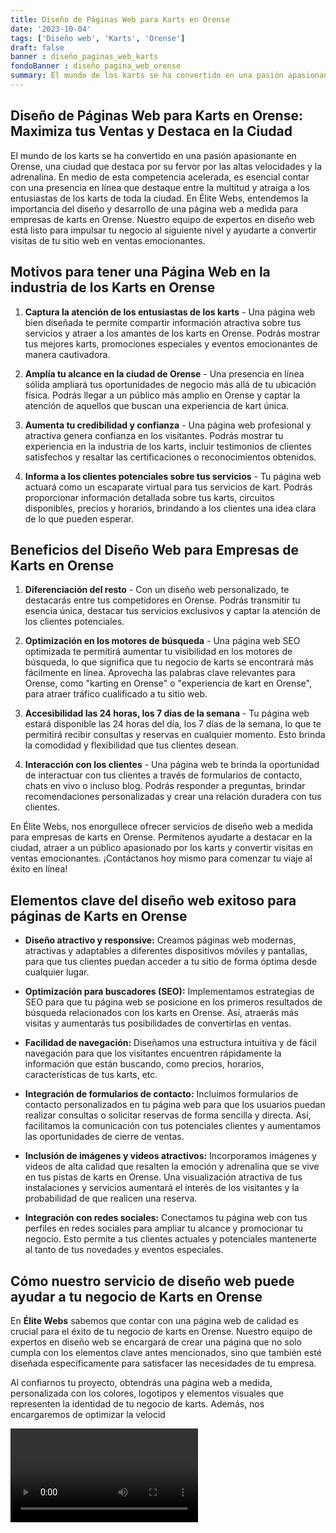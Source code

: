 ```yaml
---
title: Diseño de Páginas Web para Karts en Orense
date: '2023-10-04'
tags: ['Diseño web', 'Karts', 'Orense']
draft: false
banner : diseño_paginas_web_karts
fondoBanner : diseño_pagina_web_orense
summary: El mundo de los karts se ha convertido en una pasión apasionante en Orense, una ciudad que destaca por su fervor por las altas velocidades y la adrenalina. En medio de esta competencia acelerada, es esencial contar con una presencia en línea que destaque entre la multitud y atraiga a los entusiastas de los karts de toda la ciudad. En Élite Webs, entendemos la importancia del diseño y desarrollo de una página web a medida para empresas de karts en Orense. Nuestro equipo de expertos en diseño web está listo para impulsar tu negocio al siguiente nivel y ayudarte a convertir visitas de tu sitio web en ventas emocionantes.
---
```


## Diseño de Páginas Web para Karts en Orense: Maximiza tus Ventas y Destaca en la Ciudad 

El mundo de los karts se ha convertido en una pasión apasionante en Orense, una ciudad que destaca por su fervor por las altas velocidades y la adrenalina. En medio de esta competencia acelerada, es esencial contar con una presencia en línea que destaque entre la multitud y atraiga a los entusiastas de los karts de toda la ciudad. En Élite Webs, entendemos la importancia del diseño y desarrollo de una página web a medida para empresas de karts en Orense. Nuestro equipo de expertos en diseño web está listo para impulsar tu negocio al siguiente nivel y ayudarte a convertir visitas de tu sitio web en ventas emocionantes.

## Motivos para tener una Página Web en la industria de los Karts en Orense

1. **Captura la atención de los entusiastas de los karts** - Una página web bien diseñada te permite compartir información atractiva sobre tus servicios y atraer a los amantes de los karts en Orense. Podrás mostrar tus mejores karts, promociones especiales y eventos emocionantes de manera cautivadora.

2. **Amplía tu alcance en la ciudad de Orense** - Una presencia en línea sólida ampliará tus oportunidades de negocio más allá de tu ubicación física. Podrás llegar a un público más amplio en Orense y captar la atención de aquellos que buscan una experiencia de kart única.

3. **Aumenta tu credibilidad y confianza** - Una página web profesional y atractiva genera confianza en los visitantes. Podrás mostrar tu experiencia en la industria de los karts, incluir testimonios de clientes satisfechos y resaltar las certificaciones o reconocimientos obtenidos.

4. **Informa a los clientes potenciales sobre tus servicios** - Tu página web actuará como un escaparate virtual para tus servicios de kart. Podrás proporcionar información detallada sobre tus karts, circuitos disponibles, precios y horarios, brindando a los clientes una idea clara de lo que pueden esperar.

## Beneficios del Diseño Web para Empresas de Karts en Orense

1. **Diferenciación del resto** - Con un diseño web personalizado, te destacarás entre tus competidores en Orense. Podrás transmitir tu esencia única, destacar tus servicios exclusivos y captar la atención de los clientes potenciales.

2. **Optimización en los motores de búsqueda** - Una página web SEO optimizada te permitirá aumentar tu visibilidad en los motores de búsqueda, lo que significa que tu negocio de karts se encontrará más fácilmente en línea. Aprovecha las palabras clave relevantes para Orense, como "karting en Orense" o "experiencia de kart en Orense", para atraer tráfico cualificado a tu sitio web.

3. **Accesibilidad las 24 horas, los 7 días de la semana** - Tu página web estará disponible las 24 horas del día, los 7 días de la semana, lo que te permitirá recibir consultas y reservas en cualquier momento. Esto brinda la comodidad y flexibilidad que tus clientes desean.

4. **Interacción con los clientes** - Una página web te brinda la oportunidad de interactuar con tus clientes a través de formularios de contacto, chats en vivo o incluso blog. Podrás responder a preguntas, brindar recomendaciones personalizadas y crear una relación duradera con tus clientes.

En Élite Webs, nos enorgullece ofrecer servicios de diseño web a medida para empresas de karts en Orense. Permítenos ayudarte a destacar en la ciudad, atraer a un público apasionado por los karts y convertir visitas en ventas emocionantes. ¡Contáctanos hoy mismo para comenzar tu viaje al éxito en línea!

<GifSeo />

<Cta />

## Elementos clave del diseño web exitoso para páginas de Karts en Orense

- **Diseño atractivo y responsive:** Creamos páginas web modernas, atractivas y adaptables a diferentes dispositivos móviles y pantallas, para que tus clientes puedan acceder a tu sitio de forma óptima desde cualquier lugar.

- **Optimización para buscadores (SEO):** Implementamos estrategias de SEO para que tu página web se posicione en los primeros resultados de búsqueda relacionados con los karts en Orense. Así, atraerás más visitas y aumentarás tus posibilidades de convertirlas en ventas.

- **Facilidad de navegación:** Diseñamos una estructura intuitiva y de fácil navegación para que los visitantes encuentren rápidamente la información que están buscando, como precios, horarios, características de tus karts, etc.

- **Integración de formularios de contacto:** Incluimos formularios de contacto personalizados en tu página web para que los usuarios puedan realizar consultas o solicitar reservas de forma sencilla y directa. Así, facilitamos la comunicación con tus potenciales clientes y aumentamos las oportunidades de cierre de ventas.

- **Inclusión de imágenes y videos atractivos:** Incorporamos imágenes y videos de alta calidad que resalten la emoción y adrenalina que se vive en tus pistas de karts en Orense. Una visualización atractiva de tus instalaciones y servicios aumentará el interés de los visitantes y la probabilidad de que realicen una reserva.

- **Integración con redes sociales:** Conectamos tu página web con tus perfiles en redes sociales para ampliar tu alcance y promocionar tu negocio. Esto permite a tus clientes actuales y potenciales mantenerte al tanto de tus novedades y eventos especiales.

## Cómo nuestro servicio de diseño web puede ayudar a tu negocio de Karts en Orense

En **Élite Webs** sabemos que contar con una página web de calidad es crucial para el éxito de tu negocio de karts en Orense. Nuestro equipo de expertos en diseño web se encargará de crear una página que no solo cumpla con los elementos clave antes mencionados, sino que también esté diseñada específicamente para satisfacer las necesidades de tu empresa.

Al confiarnos tu proyecto, obtendrás una página web a medida, personalizada con los colores, logotipos y elementos visuales que representen la identidad de tu negocio de karts. Además, nos encargaremos de optimizar la velocid

<Video />

<CtaBot job='Karts' city='Orense'/>

<Gmaps query='Orense+españa+maps' />